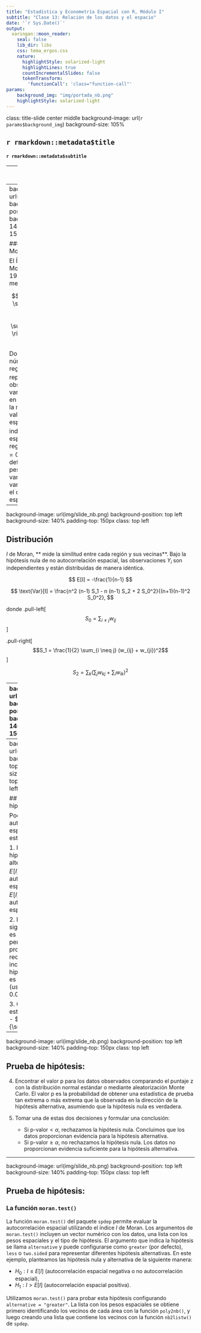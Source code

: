 ```yaml
---
title: "Estadística y Econometría Espacial con R, Módulo I"
subtitle: "Clase 13: Relación de los datos y el espacio"  
date: '`r Sys.Date()`'
output:
  xaringan::moon_reader:
    seal: false
    lib_dir: libs
    css: tema_ergos.css
    nature:
      highlightStyle: solarized-light   
      highlightLines: true
      countIncrementalSlides: false
      tokenTransform:
        'functionCall': 'class="function-call"'
params: 
    background_img: "img/portada_nb.png"
    highlightStyle: solarized-light
---
```


class: title-slide center middle
background-image: url(`r params$background_img`)
background-size: 105%

## `r rmarkdown::metadata$title`
#### `r rmarkdown::metadata$subtitle`



---
class: inverse center middle

# Autocorrelación Espacial
---
background-image: url(img/slide_nb.png)
background-position: top left
background-size: 140%
padding-top: 150px
class: top left

### Índice Global de Moran  $I$

El Índice Global de Moran $I$ (Moran 1950) se calcula mediante la fórmula

$$I = \frac{n \sum_i \sum_j w_{ij} (Y_i - \bar{Y}) (Y_j - \bar{Y})}{\left( \sum_{i \neq j} w_{ij} \right) \sum_i (Y_i - \bar{Y})^2}$$

Donde $n$ es el número total de regiones, $Y_i$ representa el valor observado de la variable de interés en la región $i$, y $\bar{Y}$ es la media de todos los valores. Los pesos espaciales $w_{ij}$ indican la proximidad espacial entre las regiones $i$ y $j$, con $w_{ii} = 0$ y $i, j = 1, \ldots, n$. La definición de los pesos espaciales varía según la variable estudiada y el contexto específico.

---
background-image: url(img/slide_nb.png)
background-position: top left
background-size: 140%
padding-top: 150px
class: top left

## Distribución

$I$ de Moran, ** mide la similitud entre cada región y sus vecinas**. Bajo la hipótesis nula de no autocorrelación espacial, las observaciones $Y_i$ son independientes y están distribuidas de manera idéntica.

$$
E[I] = -\frac{1}{n-1}
$$



$$
\text{Var}[I] = \frac{n^2 (n-1) S_1 - n (n-1) S_2 + 2 S_0^2}{(n+1)(n-1)^2 S_0^2},
$$

donde
.pull-left[
$$S_0 = \sum_{i \neq j} w_{ij}$$
]

.pull-right[
$$S_1 = \frac{1}{2} \sum_{i \neq j} (w_{ij} + w_{ji})^2$$
]


$$S_2 = \sum_k \left( \sum_j w_{kj} + \sum_i w_{ik} \right)^2$$

---
background-image: url(img/slide_nb.png)
background-position: top left
background-size: 140%
padding-top: 150px
class: top left

## Prueba de hipótesis:

- Los valores del índice de Moran $I$ suelen oscilar entre -1 y 1. Valores de $I$ significativamente superiores a $E[I] = -\frac{1}{n-1}$ indican autocorrelación espacial positiva o agrupamiento, lo que sugiere que las regiones vecinas tienden a tener valores similares.
- Por otro lado, valores de $I$ significativamente inferiores a $E[I]$ indican autocorrelación espacial negativa o dispersión, lo que implica que las regiones cercanas tienden a tener valores diferentes. Finalmente, valores de $I$ cercanos a $E[I]$ indican aleatoriedad, es decir, la ausencia de un patrón espacial.
- Cuando el número de regiones es suficientemente grande, $I$ sigue una distribución normal, permitiendo evaluar si un patrón observado se desvía significativamente de un patrón aleatorio mediante la comparación del puntaje $z$ con la distribución normal estándar.

$$
z = \frac{I - E(I)}{\sqrt{\text{Var}(I)}}
$$

---
background-image: url(img/slide_nb.png)
background-position: top left
background-size: 140%
padding-top: 150px
class: top left

## Prueba de hipótesis:

Podemos probar la autocorrelación espacial siguiendo estos pasos:

1. Plantear las hipótesis nula y alternativa:
    - $H_0: I = E[I]$ (no hay autocorrelación espacial),
    - $H_1: I \neq E[I]$ (hay autocorrelación espacial).

2. Elegir el nivel de significancia $\alpha$, que es el máximo valor permitido para la probabilidad de rechazar incorrectamente la hipótesis nula cuando es verdadera (usualmente $\alpha = 0.05$).

3. Calcular la estadística de prueba:
    - $z = \frac{I - E(I)}{\sqrt{\text{Var}(I)}}$.

---
background-image: url(img/slide_nb.png)
background-position: top left
background-size: 140%
padding-top: 150px
class: top left

## Prueba de hipótesis:

4. Encontrar el valor p para los datos observados comparando el puntaje z con la distribución normal estándar o mediante aleatorización Monte Carlo. El valor p es la probabilidad de obtener una estadística de prueba tan extrema o más extrema que la observada en la dirección de la hipótesis alternativa, asumiendo que la hipótesis nula es verdadera.

5. Tomar una de estas dos decisiones y formular una conclusión:
    - Si $\text{p-valor} < \alpha$, rechazamos la hipótesis nula. Concluimos que los datos proporcionan evidencia para la hipótesis alternativa.
    - Si $\text{p-valor} \geq \alpha$, no rechazamos la hipótesis nula. Los datos no proporcionan evidencia suficiente para la hipótesis alternativa.

---
background-image: url(img/slide_nb.png)
background-position: top left
background-size: 140%
padding-top: 150px
class: top left

## Prueba de hipótesis:
### La función `moran.test()`

La función `moran.test()` del paquete `spdep` permite evaluar la autocorrelación espacial utilizando el índice $I$ de Moran. Los argumentos de `moran.test()` incluyen un vector numérico con los datos, una lista con los pesos espaciales y el tipo de hipótesis. El argumento que indica la hipótesis se llama `alternative` y puede configurarse como `greater` (por defecto), `less` o `two.sided` para representar diferentes hipótesis alternativas. En este ejemplo, planteamos las hipótesis nula y alternativa de la siguiente manera:

- $H_0: I \leq E[I]$ (autocorrelación espacial negativa o no autocorrelación espacial),
- $H_1: I > E[I]$ (autocorrelación espacial positiva).

Utilizamos `moran.test()` para probar esta hipótesis configurando `alternative = "greater"`. La lista con los pesos espaciales se obtiene primero identificando los vecinos de cada área con la función `poly2nb()`, y luego creando una lista que contiene los vecinos con la función `nb2listw()` de `spdep`.
